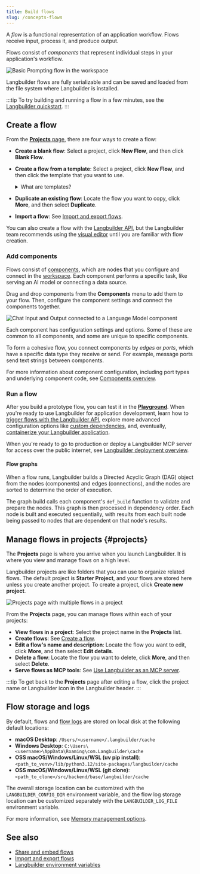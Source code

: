 ```yaml
---
title: Build flows
slug: /concepts-flows
---
```



A _flow_ is a functional representation of an application workflow.
Flows receive input, process it, and produce output.

Flows consist of _components_ that represent individual steps in your application's workflow.

![Basic Prompting flow in the workspace](/img/workspace-basic-prompting.png)

Langbuilder flows are fully serializable and can be saved and loaded from the file system where Langbuilder is installed.

:::tip
To try building and running a flow in a few minutes, see the [Langbuilder quickstart](/get-started-quickstart).
:::

## Create a flow

From the [**Projects** page](#projects), there are four ways to create a flow:

* **Create a blank flow**: Select a project, click **New Flow**, and then click **Blank Flow**.

* **Create a flow from a template**: Select a project, click **New Flow**, and then click the template that you want to use.

    <details>
    <summary>What are templates?</summary>

    Templates are pre-built flows that you can use as a starting point for your own flow.
    They range from basic flows with a few components to complex flows with many components and sub-flows.

    For example, the **Basic Prompting** template demonstrates a small flow that passes both chat input and pre-defined instructions (as a prompt) to an LLM.
    In contrast, the **Vector Store RAG** template consists of two sub-flows that demonstrate how to create a Retrieval Augmented Generation (RAG) chatbot. One sub-flow populates the vector store with contextually relevant data and embeddings, and the other sub-flow queries the vector store for similar data to answer user questions.

    You can also [contribute templates](/contributing-templates) to the Langbuilder codebase.

    </details>

* **Duplicate an existing flow**: Locate the flow you want to copy, click <Icon name="Ellipsis" aria-hidden="true" /> **More**, and then select **Duplicate**.

* **Import a flow**: See [Import and export flows](/concepts-flows-import).

You can also create a flow with the [Langbuilder API](/api-flows), but the Langbuilder team recommends using the [visual editor](/concepts-overview) until you are familiar with flow creation.

### Add components

Flows consist of [components](/concepts-components), which are nodes that you configure and connect in the [workspace](/concepts-overview#workspace).
Each component performs a specific task, like serving an AI model or connecting a data source.

Drag and drop components from the **Components** menu to add them to your flow.
Then, configure the component settings and connect the components together.

![Chat Input and Output connected to a Language Model component](/img/connect-component.png)

Each component has configuration settings and options. Some of these are common to all components, and some are unique to specific components.

To form a cohesive flow, you connect components by _edges_ or _ports_, which have a specific data type they receive or send.
For example, message ports send text strings between components.

For more information about component configuration, including port types and underlying component code, see [Components overview](/concepts-components).

### Run a flow

After you build a prototype flow, you can test it in the [**Playground**](/concepts-playground).
When you're ready to use Langbuilder for application development, learn how to [trigger flows with the Langbuilder API](/concepts-publish), explore more advanced configuration options like [custom dependencies](/install-custom-dependencies), and, eventually, [containerize your Langbuilder application](/develop-application).

When you're ready to go to production or deploy a Langbuilder MCP server for access over the public internet, see [Langbuilder deployment overview](/deployment-overview).

#### Flow graphs

When a flow runs, Langbuilder builds a Directed Acyclic Graph (DAG) object from the nodes (components) and edges (connections), and the nodes are sorted to determine the order of execution.

The graph build calls each component's `def_build` function to validate and prepare the nodes.
This graph is then processed in dependency order.
Each node is built and executed sequentially, with results from each built node being passed to nodes that are dependent on that node's results.

## Manage flows in projects {#projects}

The **Projects** page is where you arrive when you launch Langbuilder.
It is where you view and manage flows on a high level.

Langbuilder projects are like folders that you can use to organize related flows.
The default project is **Starter Project**, and your flows are stored here unless you create another project.
To create a project, click <Icon name="Plus" aria-hidden="true"/> **Create new project**.

![Projects page with multiple flows in a project](/img/my-projects.png)

From the **Projects** page, you can manage flows within each of your projects:

* **View flows in a project**: Select the project name in the **Projects** list.
* **Create flows**: See [Create a flow](#create-a-flow).
* **Edit a flow's name and description**: Locate the flow you want to edit, click <Icon name="Ellipsis" aria-hidden="true" /> **More**, and then select **Edit details**.
* **Delete a flow**: Locate the flow you want to delete, click <Icon name="Ellipsis" aria-hidden="true" /> **More**, and then select **Delete**.
* **Serve flows as MCP tools**: See [Use Langbuilder as an MCP server](/mcp-server).

:::tip
To get back to the **Projects** page after editing a flow, click the project name or Langbuilder icon in the Langbuilder header.
:::

## Flow storage and logs

By default, flows and [flow logs](/logging) are stored on local disk at the following default locations:

- **macOS Desktop**: `/Users/<username>/.langbuilder/cache`
- **Windows Desktop**: `C:\Users\<username>\AppData\Roaming\com.Langbuilder\cache`
- **OSS macOS/Windows/Linux/WSL (uv pip install)**: `<path_to_venv>/lib/python3.12/site-packages/langbuilder/cache`
- **OSS macOS/Windows/Linux/WSL (git clone)**: `<path_to_clone>/src/backend/base/langbuilder/cache`

The overall storage location can be customized with the `LANGBUILDER_CONFIG_DIR` environment variable, and the flow log storage location can be customized separately with the `LANGBUILDER_LOG_FILE` environment variable.

For more information, see [Memory management options](/memory).

## See also

* [Share and embed flows](/concepts-publish)
* [Import and export flows](/concepts-flows-import)
* [Langbuilder environment variables](/environment-variables)